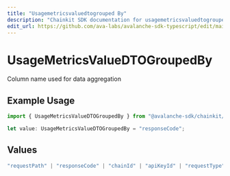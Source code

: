 ```yaml
---
title: "Usagemetricsvaluedtogrouped By"
description: "Chainkit SDK documentation for usagemetricsvaluedtogrouped by"
edit_url: https://github.com/ava-labs/avalanche-sdk-typescript/edit/main/chainkit/docs/models/components/usagemetricsvaluedtogroupedby.md
---
```


# UsageMetricsValueDTOGroupedBy

Column name used for data aggregation

## Example Usage

```typescript
import { UsageMetricsValueDTOGroupedBy } from "@avalanche-sdk/chainkit/models/components";

let value: UsageMetricsValueDTOGroupedBy = "responseCode";
```

## Values

```typescript
"requestPath" | "responseCode" | "chainId" | "apiKeyId" | "requestType" | "None"
```